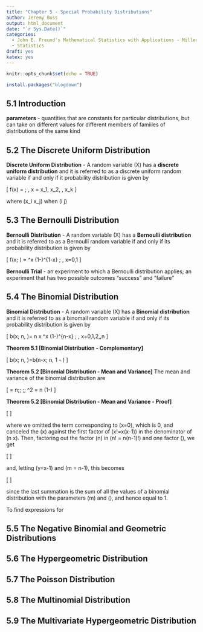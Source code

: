 ```yaml
---
title: "Chapter 5 - Special Probability Distributions"
author: Jeremy Buss
output: html_document
date: "`r Sys.Date()`"
categories:
  - John E. Freund's Mathematical Statistics with Applications - Miller/Miller
  - Statistics
draft: yes
katex: yes
---
```


```r
knitr::opts_chunk$set(echo = TRUE)
```


```r
install.packages("blogdown")
```



## 5.1 Introduction

**parameters** - quantities that are constants for particular distributions, but can take on different values for different members of famiiles of distributions of the same kind

## 5.2 The Discrete Uniform Distribution

**Discrete Uniform Distribution** - A random variable \(X\) has a **discrete uniform distribution** and it is referred to as a discrete uniform random variable if and only if it probability distribution is given by

\[
f(x) = \frac{1}{k} \; \text{for} \, x = x_1, x_2, \dots, x_k
\]

where \(x_i \ne x_j\) when \(i \ne j\)

## 5.3 The Bernoulli Distribution

**Bernoulli Distribution** - A random variable \(X\) has a **Bernoulli distribution** and it is referred to as a Bernoulli random variable if and only if its probability distribution is given by

\[
f(x; \theta) = \theta ^x (1-\theta)^{1-x} \; \text{for} \, x=0,1
\]

**Bernoulli Trial** - an experiment to which a Bernoulli distribution applies; an experiment that has two possible outcomes "success" and "failure"

## 5.4 The Binomial Distribution

**Binomial Distribution** - A random variable \(X\) has a **Binomial distribution** and it is referred to as a binomail random variable if and only if its probability distribution is given by

\[
b(x; n, \theta)= \dbinom n x \theta^x (1-\theta)^{n-x} \; \text{for} \, x=0,1,2,\dots,n
\]

**Theorem 5.1 [Binomial Distribution - Complementary]**

\[
b(x; n, \theta)=b(n-x; n, 1 - \theta)
\]

**Theorem 5.2 [Binomial Distribution - Mean and Variance]**
The mean and variance of the binomial distribution are

\[
\mu = n\theta \;\; \text{and} \;\; \sigma^2 = n \theta(1-\theta)
\]

**Theorem 5.2 [Binomial Distribution - Mean and Variance - Proof]**

\[
\]

where we omitted the term corresponding to \(x=0\), which is 0, and canceled the \(x\) against the first factor of \(x!=x(x-1)\) in the denominator of \(\dbinom n x\). Then, factoring out the factor \(n\) in \(n! = n(n-1)!\) and one factor \(\theta\), we get

\[
\]

and, letting \(y=x-1\) and \(m = n-1\), this becomes

\[
\]

since the last summation is the sum of all the values of a binomial distribution with the parameters \(m\) and \(\theta\), and hence equal to 1.

To find expressions for 

## 5.5 The Negative Binomial and Geometric Distributions

## 5.6 The Hypergeometric Distribution

## 5.7 The Poisson Distribution

## 5.8 The Multinomial Distribution

## 5.9 The Multivariate Hypergeometric Distribution


